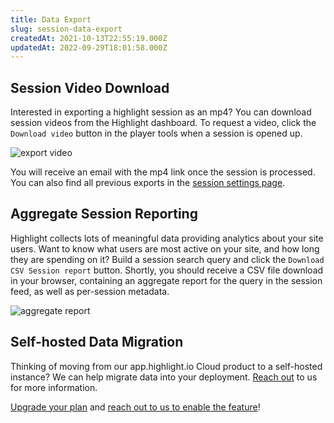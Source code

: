 ```yaml
---
title: Data Export
slug: session-data-export
createdAt: 2021-10-13T22:55:19.000Z
updatedAt: 2022-09-29T18:01:58.000Z
---
```


## Session Video Download

Interested in exporting a highlight session as an mp4? You can download session videos from the Highlight dashboard. To request a video, click the `Download video` button in the player tools
when a session is opened up.

![export video](/images/docs/session-export/video.png)

You will receive an email with the mp4 link once the session is processed. You can also find all previous exports in the [session settings page](https://app.highlight.io/settings/sessions).

## Aggregate Session Reporting

Highlight collects lots of meaningful data providing analytics about your site users. Want to know what users are most active on your site, and how long they are spending on it? Build a session search query and click the `Download CSV Session report` button. Shortly, you should receive a CSV file download in your browser, containing an aggregate report for the query in the session feed, as well as per-session metadata.

![aggregate report](/images/docs/session-export/report.png)

## Self-hosted Data Migration

Thinking of moving from our app.highlight.io Cloud product to a self-hosted instance? We can help migrate data into your deployment. [Reach out](https://highlight.io/community) to us for more information.

[Upgrade your plan](https://www.highlight.io/pricing) and [reach out to us to enable the feature](https://highlight.io/community)!
